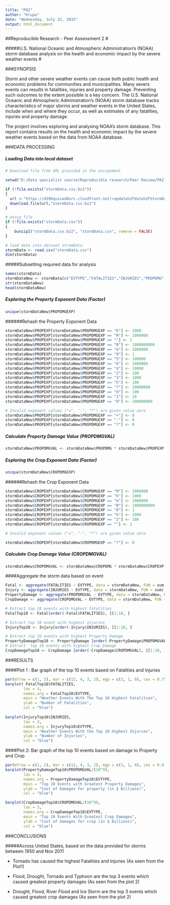 ```yaml
---
title: "PA2"
author: "Krupa"
date: "Wednesday, July 22, 2015"
output: html_document
---
```

##Reproducible Research - Peer Assessment 2
# 

#####U.S. National Oceanic and Atmospheric Administration's (NOAA) storm database analysis on the health and economic impact by the severe weather events
# 

###SYNOPSIS

Storm and other severe weather events can cause both public health and economic problems for communities and municipalities. Many severs events can results in fatalities, injuries and property damage. Preventing such outcomes to the extent possible is a key concern. The U.S. National Oceanic and Atmospheric Administration's (NOAA) storm database tracks characteristics of major storms and weather events in the United States, include when and where they occur, as well as estimates of any fatalities, injuries and property damage. 

The project involves exploring and analysing NOAA's storm database. This report contains results on the health and economic impact by the severe weather events based on the data from NOAA database.

###DATA PROCESSING

##### Loading Data into local dataset

```r

# Download file from URL provided in the assignment

setwd("D:/Data specialist course/Reproducible research/Peer Review/PA2")

if (!file.exists("stormData.csv.bz2")) 
{
  url <-"https://d396qusza40orc.cloudfront.net/repdata%2Fdata%2FStormData.csv.bz2"
  download.file(url,"stormData.csv.bz2")
}

# Unzip file
if (!file.exists("stormData.csv")) 
{ 
    bunzip2("stormData.csv.bz2", "stormData.csv", remove = FALSE)
}

# load data into dataset stromData
stormData <- read.csv("stormData.csv")
dim(stormData)

```
#####Subsetting required data for analysis
```r

names(stormData)
stormDataNew <- stormData[c("EVTYPE","FATALITIES","INJURIES","PROPDMG","PROPDMGEXP","CROPDMG","CROPDMGEXP")]
str(stormDataNew)
head(stormDataNew)

```
##### Exploring the Property Exponent Data (Factor)

```r
unique(stormDataNew$PROPDMGEXP)
```

######Rehash the Property Exponent Data

```r

stormDataNew$PROPEXP[stormDataNew$PROPDMGEXP == "K"] <- 1000
stormDataNew$PROPEXP[stormDataNew$PROPDMGEXP == "M"] <- 1000000
stormDataNew$PROPEXP[stormDataNew$PROPDMGEXP == ""] <- 1
stormDataNew$PROPEXP[stormDataNew$PROPDMGEXP == "B"] <- 1000000000
stormDataNew$PROPEXP[stormDataNew$PROPDMGEXP == "m"] <- 1000000
stormDataNew$PROPEXP[stormDataNew$PROPDMGEXP == "0"] <- 1
stormDataNew$PROPEXP[stormDataNew$PROPDMGEXP == "5"] <- 100000
stormDataNew$PROPEXP[stormDataNew$PROPDMGEXP == "6"] <- 1000000
stormDataNew$PROPEXP[stormDataNew$PROPDMGEXP == "4"] <- 10000
stormDataNew$PROPEXP[stormDataNew$PROPDMGEXP == "2"] <- 100
stormDataNew$PROPEXP[stormDataNew$PROPDMGEXP == "3"] <- 1000
stormDataNew$PROPEXP[stormDataNew$PROPDMGEXP == "h"] <- 100
stormDataNew$PROPEXP[stormDataNew$PROPDMGEXP == "7"] <- 10000000
stormDataNew$PROPEXP[stormDataNew$PROPDMGEXP == "H"] <- 100
stormDataNew$PROPEXP[stormDataNew$PROPDMGEXP == "1"] <- 10
stormDataNew$PROPEXP[stormDataNew$PROPDMGEXP == "8"] <- 100000000

# Invalid exponent values ("=", "-", "?") are given value zero
stormDataNew$PROPEXP[stormDataNew$PROPDMGEXP == "+"] <- 0
stormDataNew$PROPEXP[stormDataNew$PROPDMGEXP == "-"] <- 0
stormDataNew$PROPEXP[stormDataNew$PROPDMGEXP == "?"] <- 0
```

##### Calculate Property Damage Value (PROPDMGVAL) 

```r
stormDataNew$PROPDMGVAL <- stormDataNew$PROPDMG * stormDataNew$PROPEXP

```

##### Exploring the Crop Exponent Data (Factor)

```r
unique(stormDataNew$CROPDMGEXP)
```

######Rehash the Crop Exponent Data

```r

stormDataNew$CROPEXP[stormDataNew$CROPDMGEXP == "M"] <- 1000000
stormDataNew$CROPEXP[stormDataNew$CROPDMGEXP == "K"] <- 1000
stormDataNew$CROPEXP[stormDataNew$CROPDMGEXP == "m"] <- 1000000
stormDataNew$CROPEXP[stormDataNew$CROPDMGEXP == "B"] <- 1000000000
stormDataNew$CROPEXP[stormDataNew$CROPDMGEXP == "0"] <- 1
stormDataNew$CROPEXP[stormDataNew$CROPDMGEXP == "k"] <- 1000
stormDataNew$CROPEXP[stormDataNew$CROPDMGEXP == "2"] <- 100
stormDataNew$CROPEXP[stormDataNew$CROPDMGEXP == ""] <- 1

# Invalid exponent values ("=", "-", "?") are given value zero

stormDataNew$CROPEXP[stormDataNew$CROPDMGEXP == "?"] <- 0

```

##### Calculate Crop Damage Value (CROPDMGVAL) 

```r
stormDataNew$CROPDMGVAL <- stormDataNew$CROPDMG * stormDataNew$CROPEXP
```

####Aggregate the storm data based on event

```r
Fatal <- aggregate(FATALITIES ~ EVTYPE, data = stormDataNew, FUN = sum)
Injury <- aggregate(INJURIES ~ EVTYPE, data = stormDataNew, FUN = sum)
PropertyDamage <- aggregate(PROPDMGVAL ~ EVTYPE, data = stormDataNew, FUN = sum)
CropDamage <- aggregate(CROPDMGVAL ~ EVTYPE, data = stormDataNew, FUN = sum)

# Extract top 10 events with highest fatalities
FatalTop10 <- Fatal[order(-Fatal$FATALITIES), ][1:10, ]

# Extract top 10 event with highest injuries
InjuryTop10 <- Injury[order(-Injury$INJURIES), ][1:10, ]

# Extract top 10 events with highest Property Damage
PropertyDamageTop10 <- PropertyDamage [order(-PropertyDamage$PROPDMGVAL), ][1:10, ]
# Extract  top 10 events with highest Crop Damage
CropDamageTop10 <- CropDamage [order(-CropDamage$CROPDMGVAL), ][1:10, ]

```
###RESULTS

####Plot 1 : Bar graph of the top 10 events based on Fatalities and Injuries
```r
par(mfrow = c(1, 2), mar = c(12, 4, 3, 2), mgp = c(3, 1, 0), cex = 0.75)
barplot( FatalTop10$FATALITIES, 
        las = 3, 
        names.arg = FatalTop10$EVTYPE, 
        main = "Weather Events With The Top 10 Highest Fatalities", 
        ylab = "Number of Fatalities", 
        col = "blue")
        
barplot(InjuryTop10$INJURIES, 
        las = 3, 
        names.arg = InjuryTop10$EVTYPE, 
        main = "Weather Events With the Top 10 Highest Injuries", 
        ylab = "Number of Injuries", 
        col = "blue")
```

####Plot 2: Bar graph of the top 10 events based on damage to Property and Crop

```r
par(mfrow = c(1, 2), mar = c(12, 4, 3, 2), mgp = c(3, 1, 0), cex = 0.8)
barplot(PropertyDamageTop10$PROPDMGVAL/(10^9), 
        las = 3, 
        names.arg = PropertyDamageTop10$EVTYPE, 
        main = "Top 10 Events with Greatest Property Damages", 
        ylab = "Cost of Damages for property (in $ Billions)", 
        col = "blue")

barplot(CropDamageTop10$CROPDMGVAL/(10^9), 
        las = 3, 
        names.arg = CropDamageTop10$EVTYPE, 
        main = "Top 10 Events With Greatest Crop Damages", 
        ylab = "Cost of damages for crop (in $ Billions)", 
        col = "blue")
```

###CONCLUSIONS

#####Across United States, based on the data provided for storms between 1950 and Nov 2011

* Tornado has caused the highest Fatalities and Injuries (As seen from the Plot1)

* Flood, Drought, Tornado and Typhoon are the top 3 events which caused greatest property damages (As seen from the plot 2)

* Drought, Flood, River Flood and Ice Storm are the top 3 events which caused greatest crop damages (As seen from the plot 2)








